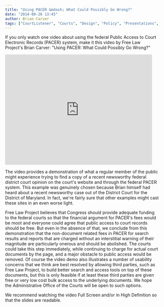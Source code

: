 ```yaml
---
title: "Using PACER &mdash; What Could Possibly Go Wrong?"
date: "2014-08-26 13:45"
author: Brian Carver
tags: ["CourtListener", "Courts", "Design", "Policy", "Presentations", "RECAP", "PACER"]
---
```


If you only watch one video about using the federal Public Access to
Court Electronic Records (PACER) system, make it this video by Free Law
Project's Brian Carver: "Using PACER: What Could Possibly Go Wrong?"

<iframe src="https://www.youtube.com/embed/hoBhYxxycuk" width="480" height="360" frameborder="0" allowfullscreen="allowfullscreen"></iframe>

The video provides a demonstration of what a regular member of the
public might experience trying to find a copy of a recent newsworthy
federal district court opinion on the court's website and through the
federal PACER system. This example was genuinely chosen because Brian
himself had heard about a recent newsworthy case out of the District
Court for the District of Maryland. In fact, we're fairly sure that
other examples might cast these sites in an even worse light.

Free Law Project believes that Congress should provide adequate funding
to the federal courts so that the financial argument for PACER's fees
would be moot and everyone could agree that public access to court
records should be free. But even in the absence of that, we conclude
from this demonstration that the non-document related fees in PACER for
search results and reports that are charged without an interstitial
warning of their magnitude are particularly onerous and should be
abolished. The courts could take this step immediately, while continuing
to charge for actual court documents by the page, and a major obstacle
to public access would be removed. Of course the video demo also
illustrates a number of usability concerns that we think are best
resolved by allowing third parties, such as Free Law Project, to build
better search and access tools on top of these documents, but this is
only feasible if at least these third parties are given free or very low
cost bulk access to the underlying documents. We hope the Administrative
Office of the Courts will be open to such options.

We recommend watching the video Full Screen and/or in High Definition so
that the slides are readable.

